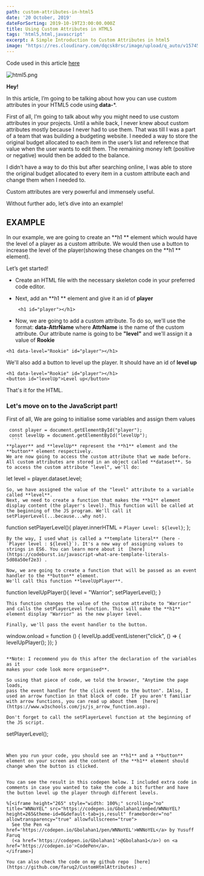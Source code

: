---
path: custom-attributes-in-html5
date: '20 October, 2019'
dateForSorting: 2019-10-19T23:00:00.000Z
title: Using Custom Attributes in HTML5
tags: 'html5,html,javascript'
excerpt: A Simple Introduction to Custom Attributes in html5
image: "https://res.cloudinary.com/dqcsk8rsc/image/upload/q_auto/v1574595229/pankaj-patel_nwzfox.jpg"
---
Code used in this article [here](https://github.com/faruq2/CustomHtmlAttributes) 


![html5.png](https://res.cloudinary.com/dqcsk8rsc/image/upload/q_auto/v1574595229/pankaj-patel_nwzfox.jpg)

**Hey!**

In this article, I’m going to be talking about how you can use custom attributes in your HTML5 code using **data-***.

First of all, I’m going to talk about why you might need to use custom attributes in your projects.  Until a while back, I never knew about custom attributes mostly because I never had to use them. That was till I was a part of a team that was building a budgeting website. I needed a way to store the original budget allocated to each item in the user’s list and reference that value when the user wants to edit them. The remaining money left (positive or negative) would then be added to the balance.

I didn’t have a way to do this but after searching online, I was able to store the original budget allocated to every item in a custom attribute each and change them when I needed to.

Custom attributes are very powerful and immensely useful.

Without further ado, let’s dive into an example!

## EXAMPLE
In our example, we are going to create an **h1 ** element which would have the level of a player as a custom attribute. We would then use a button to increase the level of the player(showing these changes on the **h1 ** element).

Let’s get started!



- Create an HTML file with the necessary skeleton code in your preferred code editor.
- Next, add an **h1 ** element and give it an id of **player**

   ```
    <h1 id="player"></h1>
   ``` 
- Now, we are going to add a custom attribute. To do so, we'll use the 
 format: **data-AttrName** where **AttrName** is the name of the custom 
 attribute.
Our attribute name is going to be **"level"** and we'll assign it a value of **Rookie**
 ```
 <h1 data-level="Rookie" id="player"></h1>
 ``` 
We'll also add a button to level up the player. It should have an id of **level up**

  ```
 <h1 data-level="Rookie" id="player"></h1>
 <button id="levelUp">Level up</button>
  ```
That's it for the HTML.

### Let's move on to the JavaScript part!

    
First of all, 
    We are going to initialise some variables and assign them values

   ```
    const player = document.getElementById("player");
    const levelUp = document.getElementById("levelUp");
     ``` 
**player** and **levelUp** represent the **h1** element and the **button** element respectively.
We are now going to access the custom attribute that we made before. All custom attributes are stored in an object called **dataset**. So to access the custom attribute "level", we'll do:

   ```
   let level = player.dataset.level;
   ``` 
So, we have assigned the value of the "level" attribute to a variable called **level**.
Next, we need to create a function that makes the **h1** element display content (the player's level). This function will be called at the beginning of the JS program. We'll call it setPlayerLevel(...because...why not). 

 ```
function setPlayerLevel(){
        player.innerHTML = `Player Level: ${level}`;
    };
 ``` 
By the way, I used what is called a **template literal** (here - `Player level : ${level}`). It's a new way of assigning values to strings in ES6. You can learn more about it  [here](https://codeburst.io/javascript-what-are-template-literals-5d08a50ef2e3) .

 Now, we are going to create a function that will be passed as an event 
 handler to the **button** element.
 We'll call this function **levelUpPlayer**.

  ```
  function levelUpPlayer(){
        level = "Warrior";
        setPlayerLevel();
     }
  ``` 
This function changes the value of the custom attribute to "Warrior" and calls the setPlayerLevel function. This will make the **h1** element display "Warrior" as the new player level.

 Finally, we'll pass the event handler to the button.

 ```
 window.onload = function () {
        levelUp.addEventListener("click", () => { levelUpPlayer(); });
    }
    
 ``` 
  
 **Note: I recommend you do this after the declaration of the variables as it 
 makes your code look more organised**.

 So using that piece of code, we told the browser, "Anytime the page loads, 
 pass the event handler for the click event to the button". IAlso, I used an arrow function in that block of code. If you aren't familiar with arrow functions, you can read up about them  [here](https://www.w3schools.com/js/js_arrow_function.asp).

Don't forget to call the setPlayerLevel function at the beginning of the JS script.

```
setPlayerLevel();
``` 


When you run your code, you should see an **h1** and a **button** element on your screen and the content of the **h1** element should change when the button is clicked.


You can see the result in this codepen below. I included extra code in comments in case you wanted to take the code a bit further and have the button level up the player through different levels.

%[<iframe height="265" style="width: 100%;" scrolling="no" title="WNNoYEL" src="https://codepen.io/Gbolahan1/embed/WNNoYEL?height=265&theme-id=0&default-tab=js,result" frameborder="no" allowtransparency="true" allowfullscreen="true">
  See the Pen <a href='https://codepen.io/Gbolahan1/pen/WNNoYEL'>WNNoYEL</a> by Yusuff Faruq 
  (<a href='https://codepen.io/Gbolahan1'>@Gbolahan1</a>) on <a href='https://codepen.io'>CodePen</a>.
</iframe>]

You can also check the code on my github repo  [here](https://github.com/faruq2/CustomHtmlAttributes) .











